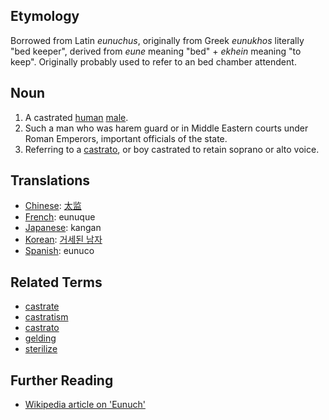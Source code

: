 
== Etymology ==

Borrowed from Latin ''eunuchus'', originally from Greek ''eunukhos'' literally "bed keeper", derived from ''eune'' meaning "bed" + ''ekhein'' meaning "to keep". Originally probably used to refer to an bed chamber attendent.

==Noun==

# A castrated [[human]] [[male]].
# Such a man who was harem guard or in Middle Eastern courts under Roman Emperors, important officials of the state.
# Referring to a [[castrato]], or boy castrated to retain soprano or alto voice.

== Translations ==

*[[Chinese]]: [[太监]]
*[[French]]: eunuque
*[[Japanese]]: kangan
*[[Korean]]:  [[거세된 남자]]
*[[Spanish]]: eunuco

== Related Terms ==

*[[castrate]]
*[[castratism]]
*[[castrato]]
*[[gelding]]
*[[sterilize]]

== Further Reading ==

*[http://en.wikipedia.org/wiki/Eunuch Wikipedia article on 'Eunuch']